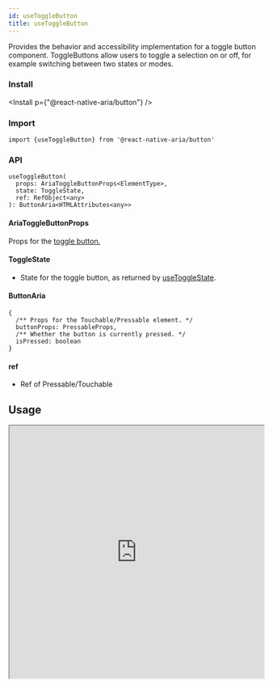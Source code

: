 ```yaml
---
id: useToggleButton
title: useToggleButton
---
```



Provides the behavior and accessibility implementation for a toggle button component. ToggleButtons allow users to toggle a selection on or off, for example switching between two states or modes.

### Install

<Install p={"@react-native-aria/button"} />

### Import

```
import {useToggleButton} from '@react-native-aria/button'
```

### API

```
useToggleButton(
  props: AriaToggleButtonProps<ElementType>,
  state: ToggleState,
  ref: RefObject<any>
): ButtonAria<HTMLAttributes<any>>
```

#### AriaToggleButtonProps

Props for the [toggle button.](https://react-spectrum.adobe.com/react-aria/useToggleButton.html)

#### ToggleState

- State for the toggle button, as returned by [useToggleState](https://react-spectrum.adobe.com/react-stately/useToggleState.html).

#### ButtonAria

```
{
  /** Props for the Touchable/Pressable element. */
  buttonProps: PressableProps,
  /** Whether the button is currently pressed. */
  isPressed: boolean
}
```

#### ref

- Ref of Pressable/Touchable

## Usage

<iframe
  src="https://snack.expo.io/embedded/@nishanbende/togglebutton?preview=true&platform=web&theme=dark"
  height="500"
  width="100%"
/>
